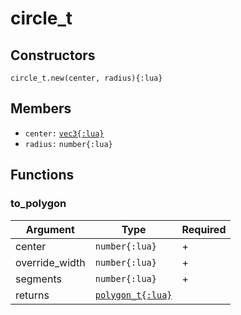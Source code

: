 # circle_t

## Constructors

`circle_t.new(center, radius){:lua}`

## Members

- `center:` [`vec3{:lua}`](/structs/math/vec3)
- `radius:` `number{:lua}`

## Functions

### to_polygon

| Argument       | Type                                         | Required |
| -------------- | -------------------------------------------- | -------- |
| center         | `number{:lua}`                               | +        |
| override_width | `number{:lua}`                               | +        |
| segments       | `number{:lua}`                               | +        |
| returns        | [`polygon_t{:lua}`](/structs/math/polygon_t) |          |
